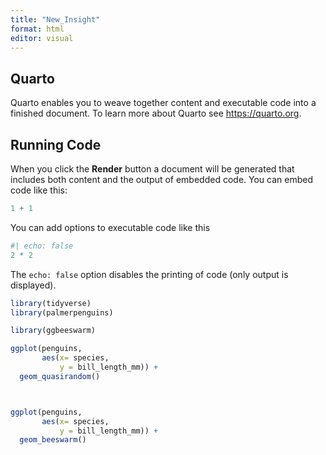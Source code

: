 ```yaml
---
title: "New_Insight"
format: html
editor: visual
---
```


## Quarto

Quarto enables you to weave together content and executable code into a finished document. To learn more about Quarto see <https://quarto.org>.

## Running Code

When you click the **Render** button a document will be generated that includes both content and the output of embedded code. You can embed code like this:

```r
1 + 1
```

You can add options to executable code like this

```r
#| echo: false
2 * 2
```

The `echo: false` option disables the printing of code (only output is displayed).

```r
library(tidyverse)
library(palmerpenguins)

library(ggbeeswarm)

ggplot(penguins,
       aes(x= species,
           y = bill_length_mm)) + 
  geom_quasirandom()



ggplot(penguins,
       aes(x= species,
           y = bill_length_mm)) + 
  geom_beeswarm()

```
